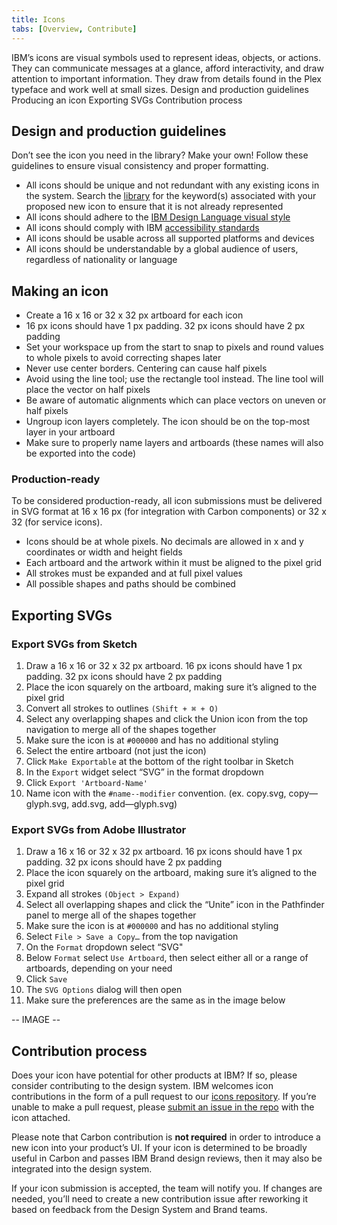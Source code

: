 ```yaml
---
title: Icons
tabs: [Overview, Contribute]
---
```



<PageDescription>
  IBM’s icons are visual symbols used to represent ideas, objects, or actions.
  They can communicate messages at a glance, afford interactivity, and draw
  attention to important information. They draw from details found in the Plex
  typeface and work well at small sizes.
</PageDescription>

<AnchorLinks>
  <AnchorLink>Design and production guidelines</AnchorLink>
  <AnchorLink>Producing an icon</AnchorLink>
  <AnchorLink>Exporting SVGs</AnchorLink>
  <AnchorLink>Contribution process</AnchorLink>
</AnchorLinks>

## Design and production guidelines

Don’t see the icon you need in the library? Make your own! Follow these guidelines to ensure visual consistency and proper formatting.

* All icons should be unique and not redundant with any existing icons in the system. Search the [library](https://www.carbondesignsystem.com/guidelines/iconography/library) for the keyword(s) associated with your proposed new icon to ensure that it is not already represented
* All icons should adhere to the [IBM Design Language visual style](https://w3.ibm.com/design/language/elements/icons/)
* All icons should comply with IBM [accessibility standards](https://www.carbondesignsystem.com/guidelines/accessibility/overview)
* All icons should be usable across all supported platforms and devices
* All icons should be understandable by a global audience of users, regardless of nationality or language

## Making an icon

* Create a 16 x 16 or 32 x 32 px artboard for each icon
* 16 px icons should have 1 px padding. 32 px icons should have 2 px padding
* Set your workspace up from the start to snap to pixels and round values to whole pixels to avoid correcting shapes later
* Never use center borders. Centering can cause half pixels
* Avoid using the line tool; use the rectangle tool instead. The line tool will place the vector on half pixels
* Be aware of automatic alignments which can place vectors on uneven or half pixels
* Ungroup icon layers completely. The icon should be on the top-most layer in your artboard
* Make sure to properly name layers and artboards (these names will also be exported into the code)

### Production-ready

To be considered production-ready, all icon submissions must be delivered in SVG format at 16 x 16 px (for integration with Carbon components) or 32 x 32 (for service icons).

* Icons should be at whole pixels. No decimals are allowed in x and y coordinates or width and height fields
* Each artboard and the artwork within it must be aligned to the pixel grid
* All strokes must be expanded and at full pixel values
* All possible shapes and paths should be combined

## Exporting SVGs

### Export SVGs from Sketch

1. Draw a 16 x 16 or 32 x 32 px artboard. 16 px icons should have 1 px padding. 32 px icons should have 2 px padding
1. Place the icon squarely on the artboard, making sure it’s aligned to the pixel grid
1. Convert all strokes to outlines `(Shift + ⌘ + O)`
1. Select any overlapping shapes and click the Union icon from the top navigation to merge all of the shapes together
1. Make sure the icon is at `#000000` and has no additional styling
1. Select the entire artboard (not just the icon)
1. Click `Make Exportable` at the bottom of the right toolbar in Sketch
1. In the `Export` widget select “SVG” in the format dropdown
1. Click `Export 'Artboard-Name'`
1. Name icon with the `#name--modifier` convention. (ex. copy.svg, copy—glyph.svg, add.svg, add—glyph.svg)

### Export SVGs from Adobe Illustrator

1. Draw a 16 x 16 or 32 x 32 px artboard. 16 px icons should have 1 px padding. 32 px icons should have 2 px padding
1. Place the icon squarely on the artboard, making sure it’s aligned to the pixel grid
1. Expand all strokes `(Object > Expand)`
1. Select all overlapping shapes and click the “Unite” icon in the Pathfinder panel to merge all of the shapes together
1. Make sure the icon is at `#000000` and has no additional styling
1. Select `File > Save a Copy…` from the top navigation
1. On the `Format` dropdown select “SVG"
1. Below `Format` select `Use Artboard`, then select either all or a range of artboards, depending on your need
1. Click `Save`
1. The `SVG Options` dialog will then open
1. Make sure the preferences are the same as in the image below

-- IMAGE --

## Contribution process

Does your icon have potential for other products at IBM? If so, please consider contributing to the design system. IBM welcomes icon contributions in the form of a pull request to our [icons repository](https://github.com/IBM/carbon-icons). If you’re unable to make a pull request, please [submit an issue in the repo](https://github.com/IBM/carbon-icons/issues/new) with the icon attached.

Please note that Carbon contribution is **not required** in order to introduce a new icon into your product’s UI. If your icon is determined to be broadly useful in Carbon and passes IBM Brand design reviews, then it may also be integrated into the design system.

If your icon submission is accepted, the team will notify you. If changes are needed, you’ll need to create a new contribution issue after reworking it based on feedback from the Design System and Brand teams.
